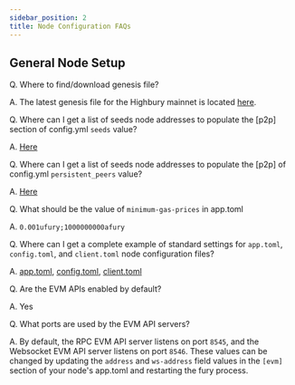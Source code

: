 ```yaml
---
sidebar_position: 2
title: Node Configuration FAQs
---
```


## General Node Setup

Q. Where to find/download genesis file?

A. The latest genesis file for the Highbury mainnet is located [here](https://storage.googleapis.com/blackfury-genesis-files/genesis.json).

Q. Where can I get a list of seeds node addresses to populate the [p2p] section of config.yml `seeds` value?

A. [Here](https://polkachu.com/seeds/fury)

Q.  Where can I get a list of seeds node addresses to populate the [p2p] of config.yml `persistent_peers` value?

A. [Here](https://polkachu.com/live_peers/fury)

Q. What should be the value of `minimum-gas-prices` in app.toml

A. `0.001ufury;1000000000afury`

Q. Where can I get a complete example of standard settings for `app.toml`, `config.toml`, and `client.toml` node configuration files?

A. [app.toml](../../static/files/fury.service/app.toml), [config.toml](../../static/files/fury.service/config.toml), [client.toml](../../static/files/fury.service/client.toml)


Q. Are the EVM APIs enabled by default?

A. Yes

Q. What ports are used by the EVM API servers?

A. By default, the RPC EVM API server listens on port `8545`, and the Websocket EVM API server listens on port `8546`. These values can be changed by updating the `address` and `ws-address` field values in the `[evm]` section of your node's app.toml and restarting the fury process.
